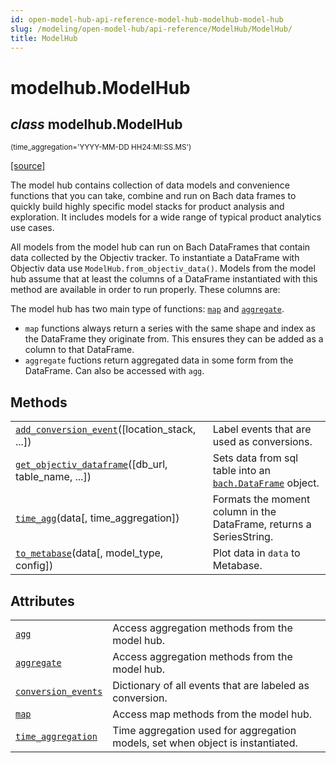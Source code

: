 ```yaml
---
id: open-model-hub-api-reference-model-hub-modelhub-model-hub
slug: /modeling/open-model-hub/api-reference/ModelHub/ModelHub/
title: ModelHub
---
```


# modelhub.ModelHub

<div className="class">

## <span className="type-annotation"><em>class</em></span> <span className="additional-name">modelhub.</span><span className="name">ModelHub</span>

<small className="parameter-list">(<span className="parameter" id="time_aggregation">time_aggregation='YYYY-MM-DD HH24:MI:SS.MS'</span>)</small>


&#8203;<span className="view-source">[[source]](https://github.com/objectiv/objectiv-analytics/blob/main/modelhub/modelhub/modelhub.py)</span>

<div className="content">

The model hub contains collection of data models and convenience functions that you can take, combine and
run on Bach data frames to quickly build highly specific model stacks for product analysis and
exploration.
It includes models for a wide range of typical product analytics use cases.

All models from the model hub can run on Bach DataFrames that contain data collected by the Objectiv
tracker. To instantiate a DataFrame with Objectiv data use `ModelHub.from_objectiv_data()`. Models
from the model hub assume that at least the columns of a DataFrame instantiated with this method are
available in order to run properly. These columns are:

The model hub has two main type of functions: [`map`](/modeling/open-model-hub/api-reference/ModelHub/modelhub.ModelHub.map.mdx) and [`aggregate`](/modeling/open-model-hub/api-reference/ModelHub/modelhub.ModelHub.aggregate.mdx).

* `map` functions always return a series with the same shape and index as the DataFrame they originate
from. This ensures they can be added as a column to that DataFrame.
* `aggregate` fuctions return aggregated data in some form from the DataFrame. Can also be accessed with
`agg`.

## Methods

<div className="table-autosummary">

|                                                   |                                                                                                                                                                                                                        |
| ------------------------------------------------- | --------------------------------------------------------------------------------------------------------------------------------------------------------------------------------------------------------------------- |
| [`add_conversion_event`](/modeling/open-model-hub/api-reference/ModelHub/modelhub.ModelHub.add_conversion_event.mdx)([location_stack, ...])       | Label events that are used as conversions.                                                                                                                                                                             |
| [`get_objectiv_dataframe`](/modeling/open-model-hub/api-reference/ModelHub/modelhub.ModelHub.get_objectiv_dataframe.mdx)([db_url, table_name, ...]) | Sets data from sql table into an [`bach.DataFrame`](/modeling/bach/api-reference/DataFrame/bach.DataFrame.mdx) object.                                                                                                                                                                |
| [`time_agg`](/modeling/open-model-hub/api-reference/ModelHub/modelhub.ModelHub.time_agg.mdx)(data[, time_aggregation])                | Formats the moment column in the DataFrame, returns a SeriesString.                                                                                                                                                    |
| [`to_metabase`](/modeling/open-model-hub/api-reference/ModelHub/modelhub.ModelHub.to_metabase.mdx)(data[, model_type, config])           | Plot data in `data` to Metabase.                                                                                                                                                                                         |


</div>

## Attributes

<div className="table-autosummary">

|                                                   |                                                                                                                                                                                                                        |
| ------------------------------------------------- | --------------------------------------------------------------------------------------------------------------------------------------------------------------------------------------------------------------------- |
| [`agg`](/modeling/open-model-hub/api-reference/ModelHub/modelhub.ModelHub.agg.mdx)                                               | Access aggregation methods from the model hub.                                                                                                                                                                         |
| [`aggregate`](/modeling/open-model-hub/api-reference/ModelHub/modelhub.ModelHub.aggregate.mdx)                                         | Access aggregation methods from the model hub.                                                                                                                                                                         |
| [`conversion_events`](/modeling/open-model-hub/api-reference/ModelHub/modelhub.ModelHub.conversion_events.mdx)                                 | Dictionary of all events that are labeled as conversion.                                                                                                                                                               |
| [`map`](/modeling/open-model-hub/api-reference/ModelHub/modelhub.ModelHub.map.mdx)                                               | Access map methods from the model hub.                                                                                                                                                                                 |
| [`time_aggregation`](/modeling/open-model-hub/api-reference/ModelHub/modelhub.ModelHub.time_aggregation.mdx)                                  | Time aggregation used for aggregation models, set when object is instantiated.                                                                                                                                         |


</div>


</div>


</div>
